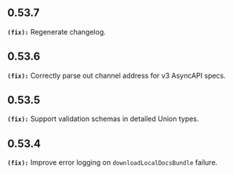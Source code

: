 ## 0.53.7
**`(fix):`** Regenerate changelog.


## 0.53.6
**`(fix):`** Correctly parse out channel address for v3 AsyncAPI specs.


## 0.53.5
**`(fix):`** Support validation schemas in detailed Union types.


## 0.53.4
**`(fix):`** Improve error logging on `downloadLocalDocsBundle` failure.


